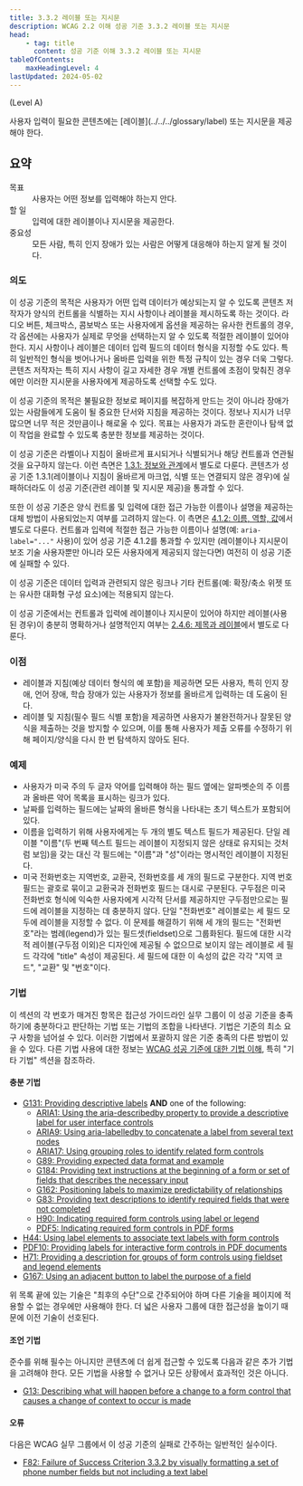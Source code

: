 ```yaml
---
title: 3.3.2 레이블 또는 지시문
description: WCAG 2.2 이해 성공 기준 3.3.2 레이블 또는 지시문
head:
    - tag: title
      content: 성공 기준 이해 3.3.2 레이블 또는 지시문
tableOfContents:
    maxHeadingLevel: 4
lastUpdated: 2024-05-02
---
```



(Level A)

<Card title="성공 기준(SC)">
사용자 입력이 필요한 콘텐츠에는 [레이블](../../../glossary/label) 또는 지시문을 제공해야 한다.
</Card>

## 요약

<dl>
<dt>목표</dt>
<dd>사용자는 어떤 정보를 입력해야 하는지 안다.</dd>
<dt>할 일</dt>
<dd>입력에 대한 레이블이나 지시문을 제공한다.</dd>
<dt>중요성</dt>
<dd>모든 사람, 특히 인지 장애가 있는 사람은 어떻게 대응해야 하는지 알게 될 것이다.</dd>
</dl>

### 의도

이 성공 기준의 목적은 사용자가 어떤 입력 데이터가 예상되는지 알 수 있도록 콘텐츠 저작자가 양식의 컨트롤을 식별하는 지시 사항이나 레이블을 제시하도록 하는 것이다. 라디오 버튼, 체크박스, 콤보박스 또는 사용자에게 옵션을 제공하는 유사한 컨트롤의 경우, 각 옵션에는 사용자가 실제로 무엇을 선택하는지 알 수 있도록 적절한 레이블이 있어야 한다. 지시 사항이나 레이블은 데이터 입력 필드의 데이터 형식을 지정할 수도 있다. 특히 일반적인 형식을 벗어나거나 올바른 입력을 위한 특정 규칙이 있는 경우 더욱 그렇다. 콘텐츠 저작자는 특히 지시 사항이 길고 자세한 경우 개별 컨트롤에 초점이 맞춰진 경우에만 이러한 지시문을 사용자에게 제공하도록 선택할 수도 있다.

이 성공 기준의 목적은 불필요한 정보로 페이지를 복잡하게 만드는 것이 아니라 장애가 있는 사람들에게 도움이 될 중요한 단서와 지침을 제공하는 것이다. 정보나 지시가 너무 많으면 너무 적은 것만큼이나 해로울 수 있다. 목표는 사용자가 과도한 혼란이나 탐색 없이 작업을 완료할 수 있도록 충분한 정보를 제공하는 것이다.

이 성공 기준은 라벨이나 지침이 올바르게 표시되거나 식별되거나 해당 컨트롤과 연관될 것을 요구하지 않는다. 이런 측면은 [1.3.1: 정보와 관계](../info-and-relationships)에서 별도로 다룬다. 콘텐츠가 성공 기준 1.3.1(레이블이나 지침이 올바르게 마크업, 식별 또는 연결되지 않은 경우)에 실패하더라도 이 성공 기준(관련 레이블 및 지시문 제공)을 통과할 수 있다.

또한 이 성공 기준은 양식 컨트롤 및 입력에 대한 접근 가능한 이름이나 설명을 제공하는 대체 방법이 사용되었는지 여부를 고려하지 않는다. 이 측면은 [4.1.2: 이름, 역할, 값](../name-role-value)에서 별도로 다룬다. 컨트롤과 입력에 적절한 접근 가능한 이름이나 설명(예: `aria-label="..."` 사용)이 있어 성공 기준 4.1.2를 통과할 수 있지만 (레이블이나 지시문이 보조 기술 사용자뿐만 아니라 모든 사용자에게 제공되지 않는다면) 여전히 이 성공 기준에 실패할 수 있다.

이 성공 기준은 데이터 입력과 관련되지 않은 링크나 기타 컨트롤(예: 확장/축소 위젯 또는 유사한 대화형 구성 요소)에는 적용되지 않는다.

이 성공 기준에서는 컨트롤과 입력에 레이블이나 지시문이 있어야 하지만 레이블(사용된 경우)이 충분히 명확하거나 설명적인지 여부는 [2.4.6: 제목과 레이블](../headings-and-labels)에서 별도로 다룬다.

### 이점

*   레이블과 지침(예상 데이터 형식의 예 포함)을 제공하면 모든 사용자, 특히 인지 장애, 언어 장애, 학습 장애가 있는 사용자가 정보를 올바르게 입력하는 데 도움이 된다.
*   레이블 및 지침(필수 필드 식별 포함)을 제공하면 사용자가 불완전하거나 잘못된 양식을 제출하는 것을 방지할 수 있으며, 이를 통해 사용자가 제출 오류를 수정하기 위해 페이지/양식을 다시 한 번 탐색하지 않아도 된다.

### 예제

*   사용자가 미국 주의 두 글자 약어를 입력해야 하는 필드 옆에는 알파벳순의 주 이름과 올바른 약어 목록을 표시하는 링크가 있다.
*   날짜를 입력하는 필드에는 날짜의 올바른 형식을 나타내는 초기 텍스트가 포함되어 있다.
*   이름을 입력하기 위해 사용자에게는 두 개의 별도 텍스트 필드가 제공된다. 단일 레이블 "이름"(두 번째 텍스트 필드는 레이블이 지정되지 않은 상태로 유지되는 것처럼 보임)을 갖는 대신 각 필드에는 "이름"과 "성"이라는 명시적인 레이블이 지정된다.
*   미국 전화번호는 지역번호, 교환국, 전화번호를 세 개의 필드로 구분한다. 지역 번호 필드는 괄호로 묶이고 교환국과 전화번호 필드는 대시로 구분된다. 구두점은 미국 전화번호 형식에 익숙한 사용자에게 시각적 단서를 제공하지만 구두점만으로는 필드에 레이블을 지정하는 데 충분하지 않다. 단일 "전화번호" 레이블로는 세 필드 모두에 레이블을 지정할 수 없다. 이 문제를 해결하기 위해 세 개의 필드는 "전화번호"라는 범례(legend)가 있는 필드셋(fieldset)으로 그룹화된다. 필드에 대한 시각적 레이블(구두점 이외)은 디자인에 제공될 수 없으므로 보이지 않는 레이블로 세 필드 각각에 "title" 속성이 제공된다. 세 필드에 대한 이 속성의 값은 각각 "지역 코드", "교환" 및 "번호"이다.

### 기법

이 섹션의 각 번호가 매겨진 항목은 접근성 가이드라인 실무 그룹이 이 성공 기준을 충족하기에 충분하다고 판단하는 기법 또는 기법의 조합을 나타낸다. 기법은 기준의 최소 요구 사항을 넘어설 수 있다. 이러한 기법에서 포괄하지 않은 기준 충족의 다른 방법이 있을 수 있다. 다른 기법 사용에 대한 정보는 [WCAG 성공 기준에 대한 기법 이해](../understanding-techniques), 특히 "기타 기법" 섹션을 참조하라.

#### 충분 기법

*   [G131: Providing descriptive labels](https://www.w3.org/WAI/WCAG22/Techniques/general/G131) **AND** one of the following:
    *   [ARIA1: Using the aria-describedby property to provide a descriptive label for user interface controls](https://www.w3.org/WAI/WCAG22/Techniques/aria/ARIA1)
    *   [ARIA9: Using aria-labelledby to concatenate a label from several text nodes](https://www.w3.org/WAI/WCAG22/Techniques/aria/ARIA9)
    *   [ARIA17: Using grouping roles to identify related form controls](https://www.w3.org/WAI/WCAG22/Techniques/aria/ARIA17)
    *   [G89: Providing expected data format and example](https://www.w3.org/WAI/WCAG22/Techniques/general/G89)
    *   [G184: Providing text instructions at the beginning of a form or set of fields that describes the necessary input](https://www.w3.org/WAI/WCAG22/Techniques/general/G184)
    *   [G162: Positioning labels to maximize predictability of relationships](https://www.w3.org/WAI/WCAG22/Techniques/general/G162)
    *   [G83: Providing text descriptions to identify required fields that were not completed](https://www.w3.org/WAI/WCAG22/Techniques/general/G83)
    *   [H90: Indicating required form controls using label or legend](https://www.w3.org/WAI/WCAG22/Techniques/html/H90)
    *   [PDF5: Indicating required form controls in PDF forms](https://www.w3.org/WAI/WCAG22/Techniques/pdf/PDF5)
*   [H44: Using label elements to associate text labels with form controls](https://www.w3.org/WAI/WCAG22/Techniques/html/H44)
*   [PDF10: Providing labels for interactive form controls in PDF documents](https://www.w3.org/WAI/WCAG22/Techniques/pdf/PDF10)
*   [H71: Providing a description for groups of form controls using fieldset and legend elements](https://www.w3.org/WAI/WCAG22/Techniques/html/H71)
*   [G167: Using an adjacent button to label the purpose of a field](https://www.w3.org/WAI/WCAG22/Techniques/general/G167)

<Card title="참고">
위 목록 끝에 있는 기술은 "최후의 수단"으로 간주되어야 하며 다른 기술을 페이지에 적용할 수 없는 경우에만 사용해야 한다. 더 넓은 사용자 그룹에 대한 접근성을 높이기 때문에 이전 기술이 선호된다.
</Card>

#### 조언 기법

준수를 위해 필수는 아니지만 콘텐츠에 더 쉽게 접근할 수 있도록 다음과 같은 추가 기법을 고려해야 한다. 모든 기법을 사용할 수 없거나 모든 상황에서 효과적인 것은 아니다.

*   [G13: Describing what will happen before a change to a form control that causes a change of context to occur is made](https://www.w3.org/WAI/WCAG22/Techniques/general/G13)

#### 오류

다음은 WCAG 실무 그룹에서 이 성공 기준의 실패로 간주하는 일반적인 실수이다.

*   [F82: Failure of Success Criterion 3.3.2 by visually formatting a set of phone number fields but not including a text label](https://www.w3.org/WAI/WCAG22/Techniques/failures/F82)


